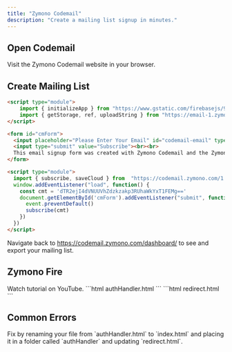 ---
title: "Zymono Codemail"
description: "Create a mailing list signup in minutes."
---

## Open Codemail

<Card title="Visit Website" icon="website" iconType="duotone" href="https://codemail.zymono.com">
  Visit the Zymono Codemail website in your browser.
</Card>

## Create Mailing List

<CodeGroup>

```html cm.html
<script type="module">
    import { initializeApp } from "https://www.gstatic.com/firebasejs/9.14.0/firebase-app.js";
    import { getStorage, ref, uploadString } from "https://email-1.zymono.repl.co/1.0/storageapi.js"; 
</script>

<form id="cmForm">
  <input placeholder="Please Enter Your Email" id="codemail-email" type="email" required><br>
  <input type="submit" value="Subscribe"><br><br>
  This email signup form was created with Zymono Codemail and the Zymono <a href="//zymono.com/policy/privacy.html">Privacy Policy</a> and <a href="//zymono.com/policy/terms.html">Terms of Service</a> apply.
</form>

<script type="module">
  import { subscribe, saveCloud } from  "https://codemail.zymono.com/1.0/mail.js"
  window.addEventListener("load", function() {
    const cmt = 'dTR2ejI4dVNUUVhZdzkzakp3RUhaWkYxT1FEMg=='
    document.getElementById('cmForm').addEventListener("submit", function(event) {
      event.preventDefault()
      subscribe(cmt)
    })
  })
</script>
```
</CodeGroup>

Navigate back to https://codemail.zymono.com/dashboard/ to see and export your mailing list.

## Zymono Fire

<Card title="Watch Video" icon="youtube" iconType="duotone" href="https://www.youtube.com/watch?v=o89aeL--xLY">
  Watch tutorial on YouTube.
</Card>

<CodeGroup>
```html authHandler.html
<script>
  window.localStorage.setItem('displayName', new URLSearchParams(location.search).get('n'))
  window.localStorage.setItem('email', new URLSearchParams(location.search).get('email'))
  window.localStorage.setItem('uid', new URLSearchParams(location.search).get('uid'))
  window.localStorage.setItem('photoURL', new URLSearchParams(location.search).get('pfp'))
</script>
```
```html redirect.html
  <script>
    window.location.href = "//fire.zymono.com?b={mySite}/authhandler.html"
  </script>
```
</CodeGroup>

## Common Errors

<AccordionGroup>
  <Accordion title="Error when redirecting back from Zymono Fire.">
    Fix by renaming your file from `authHandler.html` to `index.html` and placing it in a folder called `authHandler` and updating `redirect.html`.
  </Accordion>
</AccordionGroup>

